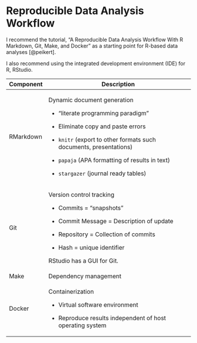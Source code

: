 # Reproducible Data Analysis Workflow

I recommend the tutorial, "A Reproducible Data Analysis Workflow With R Markdown, Git, Make, and Docker" as a starting point for R-based data analyses [@peikert].

I also recommend using the integrated development environment (IDE) for R, RStudio.

+-------------+---------------------------------------------------------------------+
| Component   | Description                                                         |
+=============+=====================================================================+
| RMarkdown   | Dynamic document generation                                         |
|             |                                                                     |
|             | -   "literate programming paradigm"                                 |
|             |                                                                     |
|             | -   Eliminate copy and paste errors                                 |
|             |                                                                     |
|             | -   `knitr` (export to other formats such documents, presentations) |
|             |                                                                     |
|             | -   `papaja` (APA formatting of results in text)                    |
|             |                                                                     |
|             | -   `stargazer` (journal ready tables)                              |
+-------------+---------------------------------------------------------------------+
| Git         | Version control tracking                                            |
|             |                                                                     |
|             | -   Commits = "snapshots"                                           |
|             |                                                                     |
|             | -   Commit Message = Description of update                          |
|             |                                                                     |
|             | -   Repository = Collection of commits                              |
|             |                                                                     |
|             | -   Hash = unique identifier                                        |
|             |                                                                     |
|             | ::: callout-note                                                    |
|             | RStudio has a GUI for Git.                                          |
|             | :::                                                                 |
+-------------+---------------------------------------------------------------------+
| Make        | Dependency management                                               |
+-------------+---------------------------------------------------------------------+
| Docker      | Containerization                                                    |
|             |                                                                     |
|             | -   Virtual software environment                                    |
|             |                                                                     |
|             | -   Reproduce results independent of host operating system          |
+-------------+---------------------------------------------------------------------+
